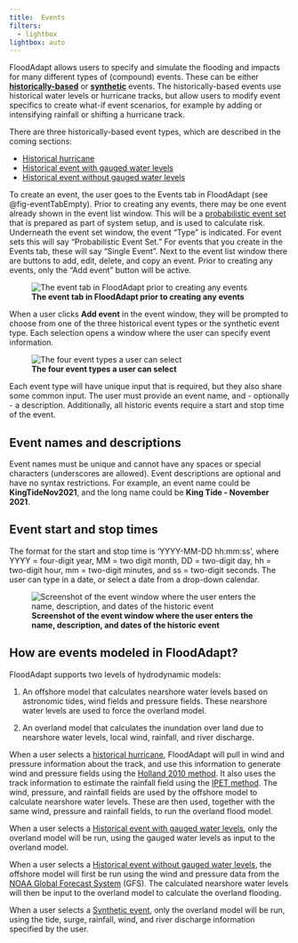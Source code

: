 ```yaml
---
title: 	Events
filters:
  - lightbox
lightbox: auto
---
```



FloodAdapt allows users to specify and simulate the flooding and impacts for many different types of (compound) events. These can be either [**historically-based**](historic_events/index.qmd) or [**synthetic**](synthetic_events.qmd) events. The historically-based events use historical water levels or hurricane tracks, but allow users to modify event specifics to create what-if event scenarios, for example by adding or intensifying rainfall or shifting a hurricane track.

There are three historically-based event types, which are described in the coming sections:

* [Historical hurricane](historic_events/historic_events_hurricane.qmd)
* [Historical event with gauged water levels](historic_events/historic_events_gauged.qmd)
* [Historical event without gauged water levels](historic_events/historic_events_ungauged.qmd)

 To create an event, the user goes to the Events tab in FloodAdapt (see @fig-eventTabEmpty). Prior to creating any events, there may be one event already shown in the event list window. This will be a [probabilistic event set](probabilistic_events.qmd) that is prepared as part of system setup, and is used to calculate risk. Underneath the event set window, the event "Type" is indicated. For event sets this will say "Probabilistic Event Set." For events that you create in the Events tab, these will say "Single Event". Next to the event list window there are buttons to add, edit, delete, and copy an event. Prior to creating any events, only the "Add event" button will be active.

  ![**The event tab in FloodAdapt prior to creating any events**](../C:/Users/rautenba/repos/FloodAdapt/docs/_static/images/events_tab_empty.png){#fig-eventTabEmpty}

 When a user clicks **Add event** in the event window, they will be prompted to choose from one of the three historical event types or the synthetic event type. Each selection opens a window where the user can specify event information.

 ![**The four event types a user can select**](../C:/Users/rautenba/repos/FloodAdapt/docs/_static/images/eventTypeSelector.png){#fig-eventSelector}

 Each event type will have unique input that is required, but they also share some common input. The user must provide an event name, and - optionally - a description. Additionally, all historic events require a start and stop time of the event.

::: {.callout-note}
## Event names and descriptions
Event names must be unique and cannot have any spaces or special characters (underscores are allowed). Event descriptions are optional and have no syntax restrictions. For example, an event name could be **KingTideNov2021**, and the long name could be **King Tide - November 2021**.
:::

::: {.callout-note}
## Event start and stop times
The format for the start and stop time is 'YYYY-MM-DD hh:mm:ss', where YYYY = four-digit year, MM = two digit month, DD = two-digit day, hh = two-digit hour, mm = two-digit minutes, and ss = two-digit seconds. The user can type in a date, or select a date from a drop-down calendar.
:::




![**Screenshot of the event window where the user enters the name, description, and dates of the historic event**](../C:/Users/rautenba/repos/FloodAdapt/docs/_static/images/event_name_date_entry.png){#fig-historicEvent_name_date}

## How are events modeled in FloodAdapt?
FloodAdapt supports two levels of hydrodynamic models:

(1) An offshore model that calculates nearshore water levels based on astronomic tides, wind fields and pressure fields. These nearshore water levels are used to force the overland model.

(2) An overland model that calculates the inundation over land due to nearshore water levels, local wind, rainfall, and river discharge.

When a user selects a [historical hurricane](historic_events_hurricane.qmd), FloodAdapt will pull in wind and pressure information about the track, and use this information to generate wind and pressure fields using the [Holland 2010 method](https://journals.ametsoc.org/view/journals/mwre/138/12/2010mwr3317.1.xml). It also uses the track information to estimate the rainfall field using the [IPET method](https://www.sciencedirect.com/science/article/abs/pii/S0022169419309904). The wind, pressure, and rainfall fields are used by the offshore model to calculate nearshore water levels. These are then used, together with the same wind, pressure and rainfall fields, to run the overland flood model.

When a user selects a [Historical event with gauged water levels](historic_events_gauged.qmd), only the overland model will be run, using the gauged water levels as input to the overland model.

When a user selects a [Historical event without gauged water levels](historic_events_ungauged.qmd), the offshore model will first be run using the wind and pressure data from the [NOAA Global Forecast System](https://www.ncei.noaa.gov/products/weather-climate-models/global-forecast) (GFS). The calculated nearshore water levels will then be input to the overland model to calculate the overland flooding.

When a user selects a [Synthetic event](synthetic_events.qmd), only the overland model will be run, using the tide, surge, rainfall, wind, and river discharge information specified by the user.
